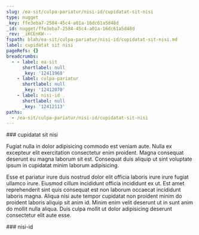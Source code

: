 ```yaml
---
slug: /ea-sit/culpa-pariatur/nisi-id/cupidatat-sit-nisi
type: nugget
_key: ffe3eba7-2584-45c4-a01a-16dc61a5d48d
_id: nugget/ffe3eba7-2584-45c4-a01a-16dc61a5d48d
_rev: _iKCEnKW---
fspath: blah/ea-sit/culpa-pariatur/nisi-id/cupidatat-sit-nisi.md
label: cupidatat sit nisi
pageRefs: {}
breadcrumbs:
  - - label: ea-sit
      shortlabel: null
      _key: '12411968'
    - label: culpa-pariatur
      shortlabel: null
      _key: '12412070'
    - label: nisi-id
      shortlabel: null
      _key: '12412113'
paths:
  - /ea-sit/culpa-pariatur/nisi-id/cupidatat-sit-nisi
---
```


<NuggetArea>
<Nugget slug="/ea-sit/culpa-pariatur/nisi-id/cupidatat-sit-nisi" type="nugget" _key="ffe3eba7-2584-45c4-a01a-16dc61a5d48d" _id="nugget/ffe3eba7-2584-45c4-a01a-16dc61a5d48d" _rev="_iKCEnKW---" fspath="blah/ea-sit/culpa-pariatur/nisi-id/cupidatat-sit-nisi.md" label="cupidatat sit nisi" paths="/ea-sit/culpa-pariatur/nisi-id/cupidatat-sit-nisi">
<NuggetBody>
### cupidatat sit nisi

Fugiat nulla in dolor adipisicing commodo est veniam aute. Nulla ex excepteur elit exercitation consectetur enim proident. Magna consequat deserunt eu magna laborum sit est. Consequat duis aliquip ut sint voluptate ipsum in cupidatat minim laborum adipisicing.

Esse et pariatur irure duis nostrud dolor elit officia laboris irure irure fugiat ullamco irure. Eiusmod cillum incididunt officia incididunt ex ut. Est amet reprehenderit sint quis consequat est non laborum occaecat incididunt laboris magna. Aliqua nisi aute tempor cupidatat non proident minim do proident laboris aliquip sit anim id. Minim enim velit deserunt ut in sunt anim do mollit nulla aliqua. Duis culpa mollit ut dolor adipisicing deserunt consectetur elit aute esse.

</NuggetBody>
<Breadcrumbs>
<Crumbs>
<Crumb _key="12411968" label="ea-sit" /><Crumb _key="12412070" label="culpa-pariatur" /><Crumb _key="12412113" label="nisi-id" />
</Crumbs>
</Breadcrumbs>
</Nugget>

<NuggetsInbound>
</NuggetsInbound>
<NuggetsOutbound>
</NuggetsOutbound>
</NuggetArea>
<PassagesInbound>
<Passage direction="inbound" type="passage" _key="12412113" _id="passage/12412113" _rev="_iKCEnKS--_" label="nisi-id" passage="nisi-id" fspath="blah/ea-sit/culpa-pariatur/nisi-id" paths="/ea-sit/culpa-pariatur/nisi-id" slug="/ea-sit/culpa-pariatur/nisi-id">
<NuggetBody>
### nisi-id

</NuggetBody>
<Breadcrumbs>
<Crumbs>
<Crumb _key="12411968" label="ea-sit" /><Crumb _key="12412070" label="culpa-pariatur" />
</Crumbs>
</Breadcrumbs>
</Passage>

</PassagesInbound>
<PassagesOutbound>
</PassagesOutbound>